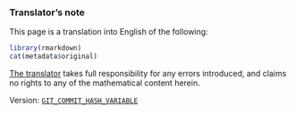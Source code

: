 ### Translator's note {.unlisted .unnumbered}

:::: {.translator-note}
This page is a translation into English of the following:

::: {.original-citation}
```r
library(rmarkdown)
cat(metadata$original)
```
:::

[The translator](https://thosgood.com) takes full responsibility for any errors introduced, and claims no rights to any of the mathematical content herein.

Version: [`GIT_COMMIT_HASH_VARIABLE`](https://github.com/thosgood/translations/commit/GIT_COMMIT_HASH_VARIABLE)
::::